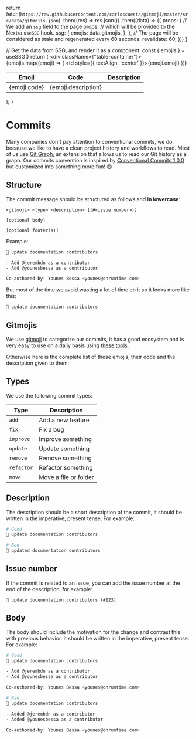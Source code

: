 
  return fetch(`https://raw.githubusercontent.com/carloscuesta/gitmoji/master/src/data/gitmojis.json`)
    .then((res) => res.json())
    .then((data) => ({
      props: {
        // We add an `ssg` field to the page props,
        // which will be provided to the Nextra `useSSG` hook.
        ssg: {
          emojis: data.gitmojis,
        },
      },
      // The page will be considered as stale and regenerated every 60 seconds.
      revalidate: 60,
    }))
}

  // Get the data from SSG, and render it as a component.
  const { emojis } = useSSG()
  return (
    <div className={"table-container"}>
      <table>
        <thead>
          <tr>
            <th>Emoji</th>
            <th>Code</th>
            <th>Description</th>
          </tr>
        </thead>
        <tbody>
          {emojis.map((emoji) => (
            <tr key={emoji.code}>
              <td style={{ textAlign: 'center' }}>{emoji.emoji}</td>
              <td>{emoji.code}</td>
              <td>{emoji.description}</td>
            </tr>
          ))}
        </tbody>
      </table>
    </div>
  );
}

# Commits

Many companies don't pay attention to conventional commits, we do, because we like to have a clean project history and workflows to read. Most of us use [Git Graph](https://marketplace.visualstudio.com/items?itemName=mhutchie.git-graph), an extension that allows us to read our Git history as a graph.
Our commits convention is inspired by [Conventional Commits 1.0.0](https://www.conventionalcommits.org/en/v1.0.0) but customized into something more fun! 😄

## Structure

The commit message should be structured as follows and __in lowercase__:

```
<gitmoji> <type> <description> [(#<issue number>)]

[optional body]

[optional footer(s)]
```

Example:

```bash
📝 update documentation contributors

- Add @jerembdn as a contributor
- Add @younesbessa as a contributor

Co-authored-by: Younes Bessa <younes@onruntime.com>
```

But most of the time we avoid wasting a lot of time on it so it looks more like this:

```bash
📝 update documentation contributors
```

## Gitmojis

We use [gitmoji](https://gitmoji.dev) to categorize our commits, it has a good ecosystem and is very easy to use on a daily basis using [these tools](https://gitmoji.dev/related-tools).

Otherwise here is the complete list of these emojis, their code and the description given to them:
<Emojis />

## Types

We use the following commit types:

| Type       | Description           |
| ---------- | --------------------- |
| `add`      | Add a new feature     |
| `fix`      | Fix a bug             |
| `improve`  | Improve something     |
| `update`   | Update something      |
| `remove`   | Remove something      |
| `refactor` | Refactor something    |
| `move`     | Move a file or folder |

## Description

The description should be a short description of the commit, it should be written in the imperative, present tense. For example:

```bash
# Good
📝 update documentation contributors

# Bad
📝 updated documentation contributors
```

## Issue number

If the commit is related to an issue, you can add the issue number at the end of the description, for example:

```
📝 update documentation contributors (#123)
```

## Body

The body should include the motivation for the change and contrast this with previous behavior. It should be written in the imperative, present tense. For example:

```bash
# Good
📝 update documentation contributors

- Add @jerembdn as a contributor
- Add @younesbessa as a contributor

Co-authored-by: Younes Bessa <younes@onruntime.com>

# Bad
📝 update documentation contributors

- Added @jerembdn as a contributor
- Added @younesbessa as a contributor

Co-authored-by: Younes Bessa <younes@onruntime.com>
```
